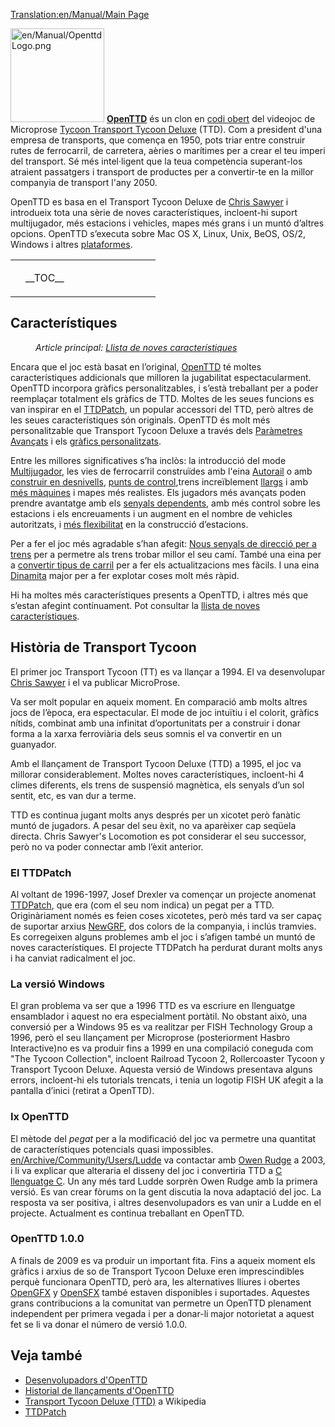 [[Translation:en/Manual/Main Page]]
{{ca/Manual/Taula de contingut}}

[[File:en/Manual/OpenttdLogo.png|left|150px]] 
[http://www.openttd.org/ '''OpenTTD'''] és un clon en [http://ca.wikipedia.org/wiki/Codi_obert codi obert] del videojoc de Microprose [https://www.wikipedia.org/wiki/en:Transport Tycoon Transport Tycoon Deluxe] (TTD). Com a president d'una empresa de transports, que comença en 1950, pots triar entre construir rutes de ferrocarril, de carretera, aèries o marítimes per a crear el teu imperi del transport. Sé més intel·ligent que la teua competència superant-los atraient passatgers i transport de productes per a convertir-te en la millor companyia de transport l'any 2050.

OpenTTD es basa en el Transport Tycoon Deluxe de [http://www.chrissawyer.com/info.htm Chris Sawyer] i introdueix tota una sèrie de noves característiques, incloent-hi suport multijugador, més estacions i vehicles, mapes més grans i un muntó d’altres opcions. OpenTTD s’executa sobre Mac OS X, Linux, Unix, BeOS, OS/2, Windows i altres [[ca/Archive/Compilation and Ports/Sistema operatiu|plataformes]].

{| align="center"
|colspan=2 style="background:none; border:0px"|
|width=200 style="background:none; border:0px"| __TOC__
|style="background:none; border:0px"| [[File:ca/Manual/Intro screen.png|frame|center|[[ca/Manual/Interfície del joc#contingut-de-la-pantalla-inicial|Pantalla inicial]] d'OpenTTD]]
|}
==Característiques==
:''Article principal: [[ca/Llista de noves característiques|Llista de noves característiques]]''

Encara que el joc està basat en l’original, [http://www.openttd.org/ OpenTTD] té moltes característiques addicionals que milloren la jugabilitat espectacularment. OpenTTD incorpora gràfics personalitzables, i s’està treballant per a poder reemplaçar totalment els gràfics de TTD. Moltes de les seues funcions es van inspirar en el [http://www.ttdpatch.net/ TTDPatch], un popular accessori del TTD, però altres de les seues característiques són originals. OpenTTD és molt més personalitzable que Transport Tycoon Deluxe a través dels [[ca/Paràmetres Avançats|Paràmetres Avançats]] i els [[ca/NewGRF|gràfics personalitzats]].

Entre les millores significatives s’ha inclòs: la introducció del mode [[ca/Multijugador|Multijugador]], les vies de ferrocarril construïdes amb l'eina [[ca/Autorail|Autorail]] o amb [[ca/Construir en desnivells|construir en desnivells]], [[ca/Punts de control|punts de control]],trens increïblement [[ca/Trens Mamut|llargs]] i amb [[ca/Trens multitracció|més màquines]] i mapes més realistes. Els jugadors més avançats poden prendre avantatge amb els [[ca/Senyals dependents|senyals dependents]], amb més control sobre les estacions i els encreuaments i un augment en el nombre de vehicles autoritzats, i [[ca/Estacions no-uniformes|més flexibilitat]] en la construcció d’estacions.

Per a fer el joc més agradable s’han afegit: [[ca/YAPP|Nous senyals de direcció per a trens]] per a permetre als trens trobar millor el seu camí. També una eina per a [[ca/Convertir tipus de carril|convertir tipus de carril]] per a fer els actualitzacions mes fàcils. I una eina [[ca/Dinamita|Dinamita]] major per a fer explotar coses molt més ràpid.

Hi ha moltes més característiques presents a OpenTTD, i altres més que s’estan afegint contínuament. Pot consultar la [[ca/Llista de noves característiques|llista de noves característiques]].

==Història de Transport Tycoon==
El primer joc Transport Tycoon (TT) es va llançar a 1994. El va desenvolupar [http://www.chrissawyer.com/ Chris Sawyer] i el va publicar MicroProse.

Va ser molt popular en aqueix moment. En comparació amb molts altres jocs de l’època, era espectacular. El mode de joc intuïtiu i el colorit, gràfics nítids, combinat amb una infinitat d’oportunitats per a construir i donar forma a la xarxa ferroviària dels seus somnis el va convertir en un guanyador.

Amb el llançament de Transport Tycoon Deluxe (TTD) a 1995, el joc va millorar considerablement. Moltes noves característiques, incloent-hi 4 climes diferents, els trens de suspensió magnètica, els senyals d’un sol sentit, etc, es van dur a terme.

TTD es continua jugant molts anys després per un xicotet però fanàtic muntó de jugadors. A pesar del seu èxit, no va aparèixer cap seqüela directa. Chris Sawyer's Locomotion es pot considerar el seu successor, però no va poder connectar amb l’èxit anterior.

===El TTDPatch===
Al voltant de 1996-1997, Josef Drexler va començar un projecte anomenat [http://www.ttdpatch.net/ TTDPatch], que era (com el seu nom indica) un pegat per a TTD. Originàriament només es feien coses xicotetes, però més tard va ser capaç de suportar arxius [[ca/NewGRF|NewGRF]], dos colors de la companyia, i inclús tramvies. Es corregeixen alguns problemes amb el joc i s’afigen també un muntó de noves característiques. El projecte TTDPatch ha perdurat durant molts anys i ha canviat radicalment el joc.

===La versió Windows===
El gran problema va ser que a 1996 TTD es va escriure en llenguatge ensamblador i aquest no era especialment portàtil. No obstant això, una conversió per a Windows 95 es va realitzar per FISH Technology Group a 1996, però el seu llançament per Microprose (posteriorment Hasbro Interactive)no es va produir fins a 1999 en una compilació coneguda com "The Tycoon Collection", incloent Railroad Tycoon 2, Rollercoaster Tycoon y Transport Tycoon Deluxe. Aquesta versió de Windows presentava alguns errors, incloent-hi els tutorials trencats, i tenia un logotip FISH UK afegit a la pantalla d’inici (retirat a OpenTTD).

===Ix OpenTTD===
El mètode del ''pegat'' per a la modificació del joc va permetre una quantitat de característiques potencials quasi impossibles. [[en/Archive/Community/Users/Ludde]] va contactar amb [http://www.tt-forums.net/ Owen Rudge] a 2003, i li va explicar que alteraria el disseny del joc i convertiria TTD a [https://www.wikipedia.org/wiki/ca:Llenguatge C llenguatge C]. Un any més tard Ludde sorprèn Owen Rudge amb la primera versió. Es van crear fòrums on la gent discutia la nova adaptació del joc. La resposta va ser positiva, i altres desenvolupadors es van unir a Ludde en el projecte. Actualment es continua treballant en OpenTTD.

===OpenTTD 1.0.0===
A finals de 2009 es va produir un important fita. Fins a aqueix moment els gràfics i arxius de so de Transport Tycoon Deluxe eren imprescindibles perquè funcionara OpenTTD, però ara, les alternatives lliures i obertes [[ca/OpenGFX|OpenGFX]] y [[ca/OpenSFX|OpenSFX]] també estaven disponibles i suportades. Aquestes grans contribucions a la comunitat van permetre un OpenTTD plenament independent per primera vegada i per a donar-li major notorietat a aquest fet se li va donar el número de versió 1.0.0.

==Veja també==
*[[en/Archive/Community/Developers|Desenvolupadors d'OpenTTD]]
*[[en/Archive/OpenTTD/Main Page|Historial de llançaments d'OpenTTD]]
*[https://www.wikipedia.org/wiki/en:Transport_Tycoon Transport Tycoon Deluxe (TTD)] a Wikipedia
*[http://www.ttdpatch.net/ TTDPatch]